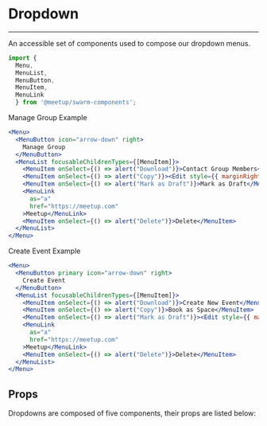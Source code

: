 
# Dropdown
---
An accessible set of components used to compose our dropdown menus.

```jsx
import { 
  Menu,
  MenuList,
  MenuButton,
  MenuItem,
  MenuLink
  } from '@meetup/swarm-components';
```

<Example />

Manage Group Example
```.jsx
<Menu>
  <MenuButton icon="arrow-down" right>
    Manage Group
  </MenuButton>
  <MenuList focusableChildrenTypes={[MenuItem]}>
    <MenuItem onSelect={() => alert("Download")}>Contact Group Members</MenuItem>
    <MenuItem onSelect={() => alert("Copy")}><Edit style={{ marginRight: 10 }} />Edit Group Settings</MenuItem>
    <MenuItem onSelect={() => alert("Mark as Draft")}>Mark as Draft</MenuItem>
    <MenuLink
      as="a"
      href="https://meetup.com"
    >Meetup</MenuLink>
    <MenuItem onSelect={() => alert("Delete")}>Delete</MenuItem>
  </MenuList>
</Menu>
```

Create Event Example
```.jsx
<Menu>
  <MenuButton primary icon="arrow-down" right>
    Create Event
  </MenuButton>
  <MenuList focusableChildrenTypes={[MenuItem]}>
    <MenuItem onSelect={() => alert("Download")}>Create New Event</MenuItem>
    <MenuItem onSelect={() => alert("Copy")}>Book as Space</MenuItem>
    <MenuItem onSelect={() => alert("Mark as Draft")}><Edit style={{ marginRight: 10 }} />Mark as Draft</MenuItem>
    <MenuLink
      as="a"
      href="https://meetup.com"
    >Meetup</MenuLink>
    <MenuItem onSelect={() => alert("Delete")}>Delete</MenuItem>
  </MenuList>
</Menu>
```

## Props
Dropdowns are composed of five components, their props are listed below:
<br/>
<PropsTable propMetaData={Menu.__docgenInfo} />
<PropsTable propMetaData={MenuList.__docgenInfo} />
<PropsTable propMetaData={MenuButton.__docgenInfo} />
<PropsTable propMetaData={MenuItem.__docgenInfo} />
